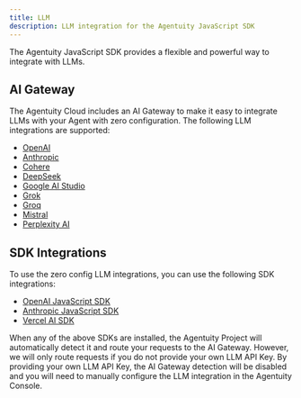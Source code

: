 ```yaml
---
title: LLM
description: LLM integration for the Agentuity JavaScript SDK
---
```


The Agentuity JavaScript SDK provides a flexible and powerful way to integrate with LLMs.

## AI Gateway

The Agentuity Cloud includes an AI Gateway to make it easy to integrate LLMs with your Agent with zero configuration. The following LLM integrations are supported:

- [OpenAI](https://openai.com/)
- [Anthropic](https://www.anthropic.com/)
- [Cohere](https://cohere.com/)
- [DeepSeek](https://www.deepseek.com/)
- [Google AI Studio](https://ai.google.dev/)
- [Grok](https://grok.x.ai/)
- [Groq](https://groq.com/)
- [Mistral](https://mistral.ai/)
- [Perplexity AI](https://www.perplexity.ai/)

## SDK Integrations

To use the zero config LLM integrations, you can use the following SDK integrations:

- [OpenAI JavaScript SDK](https://github.com/openai/openai-node)
- [Anthropic JavaScript SDK](https://github.com/anthropics/anthropic-sdk-node)
- [Vercel AI SDK](https://github.com/vercel/ai)

When any of the above SDKs are installed, the Agentuity Project will automatically detect it and route your requests to the AI Gateway.  However, we will only route requests if you do not provide your own LLM API Key.  By providing your own LLM API Key, the AI Gateway detection will be disabled and you will need to manually configure the LLM integration in the Agentuity Console.

